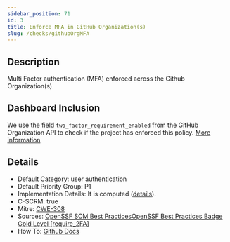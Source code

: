 ```yaml
---
sidebar_position: 71
id: 3
title: Enforce MFA in GitHub Organization(s)
slug: /checks/githubOrgMFA
---
```


<!-- BANNER:START -->

<!-- BANNER:END -->

<!-- DESCRIPTION:START -->
## Description
Multi Factor authentication (MFA) enforced across the Github Organization(s)
<!-- DESCRIPTION:END -->

## Dashboard Inclusion

We use the field `two_factor_requirement_enabled` from the GitHub Organization API to check if the project has enforced this policy. [More information](https://github.com/secure-dashboards/openjs-foundation-dashboard/issues/43)

<!-- DETAILS:START -->
## Details
- Default Category: user authentication
- Default Priority Group: P1
- Implementation Details: It is computed ([details](https://github.com/OpenPathfinder/visionBoard/issues/43)).
- C-SCRM: true
- Mitre: [CWE-308](https://cwe.mitre.org/data/definitions/308.html)
- Sources: [OpenSSF SCM Best PracticesOpenSSF Best Practices Badge Gold Level [require_2FA]](https://best.openssf.org/SCM-BestPractices/github/enterprise/enterprise_enforce_two_factor_authentication.html)
- How To: [Github Docs](https://docs.github.com/en/organizations/keeping-your-organization-secure/managing-two-factor-authentication-for-your-organization/requiring-two-factor-authentication-in-your-organization)

<!-- DETAILS:END -->
